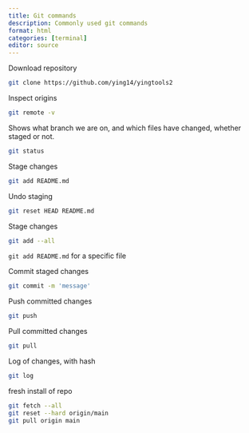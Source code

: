 ```yaml
---
title: Git commands
description: Commonly used git commands
format: html
categories: [terminal]
editor: source
---
```







Download repository

``` bash
git clone https://github.com/ying14/yingtools2
```

Inspect origins

``` bash
git remote -v
```

Shows what branch we are on, and which files have changed, whether staged or not.

``` bash
git status
```

Stage changes

``` bash
git add README.md
```

Undo staging

``` bash
git reset HEAD README.md
```

Stage changes

``` bash
git add --all
```

`git add README.md` for a specific file

Commit staged changes

``` bash
git commit -m 'message'
```

Push committed changes

``` bash
git push
```

Pull committed changes

``` bash
git pull
```

Log of changes, with hash

``` bash
git log
```

fresh install of repo

``` bash
git fetch --all
git reset --hard origin/main
git pull origin main
```
